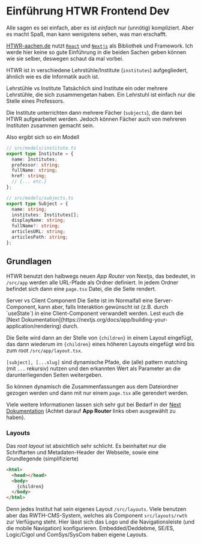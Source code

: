 # Einführung HTWR Frontend Dev

Alle sagen es sei einfach, aber es ist _einfach_ nur (unnötig) kompliziert. Aber es macht Spaß, man kann wenigstens sehen, was man erschafft.

[HTWR-aachen.de](/) nutzt [`React`](https://react.dev) und [`Nextjs`](https://nextjs.org) als Bibliothek und Framework.
Ich werde hier keine so gute Einführung in die beiden Sachen geben können wie sie selber, deswegen schaut da mal vorbei.

HTWR ist in verschiedene Lehrstühle/Institute (`institutes`) aufgegliedert, ähnlich wie es die Informatik auch ist.

<Alert>
  <Info className="mr-2 size-5" />
  <AlertTitle>Lehrstühle vs Institute</AlertTitle>
  <AlertDescription>
    Tatsächlich sind Institute ein oder mehrere Lehrstühle, die sich
    zusammengetan haben. Ein Lehrstuhl ist einfach nur die Stelle eines
    Professors.
  </AlertDescription>
</Alert>

Die Institute unterrichten dann mehrere Fächer (`subjects`), die dann bei HTWR aufgearbeitet werden.
Jedoch können Fächer auch von mehreren Instituten zusammen gemacht sein.

Also ergibt sich so ein Modell

```ts
// src/models/institute.ts
export type Institute = {
  name: Institutes;
  professor: string;
  fullName: string;
  href: string;
  // {... etc.}
};

// src/models/subjects.ts
export type Subject = {
  name: string;
  institutes: Institutes[];
  displayName: string;
  fullName?: string;
  articlesURL: string;
  articlesPath: string;
};
```

## Grundlagen

HTWR benutzt den halbwegs neuen _App Router_ von Nextjs, das bedeutet, in `/src/app` werden alle URL-Pfade als Ordner definiert.
In jedem Ordner befindet sich dann eine `page.tsx` Datei, die die Seite rendert.

<Alert>
  <Info className="mr-2 size-5" />
  <AlertTitle>Server vs Client Component</AlertTitle>
  <AlertDescription>
    Die Seite ist im Normalfall eine Server-Component, kann aber, falls
    Interaktion gewünscht ist (z.B. durch `useState`) in eine Client-Component
    verwandelt werden. Lest euch die [Next
    Dokumentation](https://nextjs.org/docs/app/building-your-application/rendering)
    durch.
  </AlertDescription>
</Alert>

Die Seite wird dann an der Stelle von `{children}` in einem Layout eingefügt, das dann wiederum im `{children}` eines höheren Layouts eingefügt wird bis zum root `/src/app/layout.tsx`.

`[subject], [...slug]` sind dynamische Pfade, die (alle) pattern matching (mit `...` rekursiv) nutzen und den erkannten Wert als Parameter an die darunterliegenden Seiten weitergeben.

So können dynamisch die Zusammenfassungen aus dem Dateiordner gezogen werden und dann mit nur einem `page.tsx` alle gerendert werden.

Viele weitere Informationen lassen sich sehr gut bei Bedarf in der [Next Dokumentation](https://nextjs.org/docs) (Achtet darauf **App Router** links oben ausgewählt zu haben).

### Layouts

Das _root layout_ ist absichtlich sehr schlicht.
Es beinhaltet nur die Schriftarten und Metadaten-Header der Webseite, sowie eine Grundlegende (simplifizierte)

```html
<html>
  <head></head>
  <body>
    {children}
  </body>
</html>
```

Denn jedes Institut hat sein eigenes Layout `/src/layouts`.
Viele benutzen aber das RWTH-CMS-System, welches als Component `src/layouts/rwth` zur Verfügung steht.
Hier lässt sich das Logo und die Navigationsleiste (und die mobile Navigation) konfigurieren.
Embedded/Deddebme, SE/ES, Logic/Cigol und ComSys/SysCom haben eigene Layouts.

